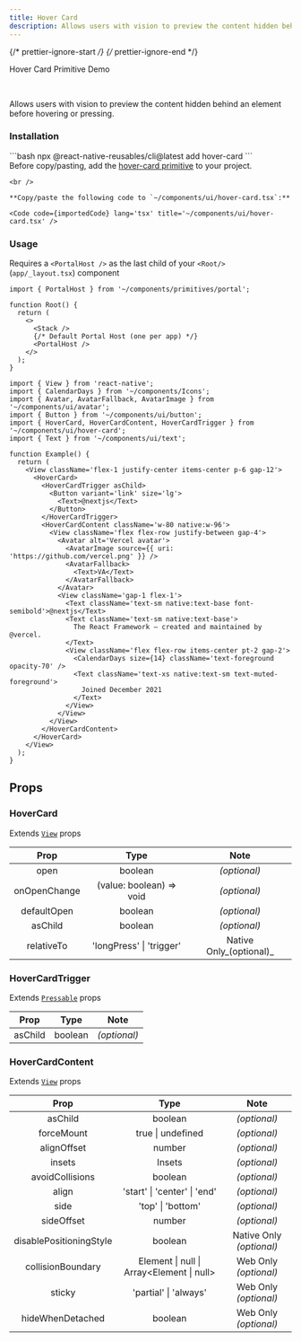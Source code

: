 ```yaml
---
title: Hover Card
description: Allows users with vision to preview the content hidden behind an element before hovering or pressing.
---
```

{/* prettier-ignore-start */}
{/* prettier-ignore-end */}


<LinkButton href='/primitives/hover-card'>Hover Card Primitive</LinkButton>
<LinkButton target='_blank' href='https://rnr-showcase.vercel.app/hover-card'>
  Demo
</LinkButton>

<br />

Allows users with vision to preview the content hidden behind an element before hovering or pressing.

### Installation

<Tabs>
  <TabItem label='CLI'> 
    ```bash
    npx @react-native-reusables/cli@latest add hover-card
    ```
  </TabItem>
  <TabItem label='Manual'>
    <Aside type='tip' title='Dependencies'>
      Before copy/pasting, add the <a href='/primitives/hover-card' className='text-white font-bold'> hover-card primitive</a> to your project.
    </Aside>

    <br />

    **Copy/paste the following code to `~/components/ui/hover-card.tsx`:**

    <Code code={importedCode} lang='tsx' title='~/components/ui/hover-card.tsx' />
  </TabItem>
</Tabs>


### Usage

<Aside type="caution">

  Requires a `<PortalHost />` as the last child of your `<Root/>` (`app/_layout.tsx`) component

  ```tsx
  import { PortalHost } from '~/components/primitives/portal';

  function Root() {
    return (
      <>
        <Stack />
        {/* Default Portal Host (one per app) */}
        <PortalHost />
      </>
    );
  }
  ```

</Aside>

```tsx
import { View } from 'react-native';
import { CalendarDays } from '~/components/Icons';
import { Avatar, AvatarFallback, AvatarImage } from '~/components/ui/avatar';
import { Button } from '~/components/ui/button';
import { HoverCard, HoverCardContent, HoverCardTrigger } from '~/components/ui/hover-card';
import { Text } from '~/components/ui/text';

function Example() {
  return (
    <View className='flex-1 justify-center items-center p-6 gap-12'>
      <HoverCard>
        <HoverCardTrigger asChild>
          <Button variant='link' size='lg'>
            <Text>@nextjs</Text>
          </Button>
        </HoverCardTrigger>
        <HoverCardContent className='w-80 native:w-96'>
          <View className='flex flex-row justify-between gap-4'>
            <Avatar alt='Vercel avatar'>
              <AvatarImage source={{ uri: 'https://github.com/vercel.png' }} />
              <AvatarFallback>
                <Text>VA</Text>
              </AvatarFallback>
            </Avatar>
            <View className='gap-1 flex-1'>
              <Text className='text-sm native:text-base font-semibold'>@nextjs</Text>
              <Text className='text-sm native:text-base'>
                The React Framework – created and maintained by @vercel.
              </Text>
              <View className='flex flex-row items-center pt-2 gap-2'>
                <CalendarDays size={14} className='text-foreground opacity-70' />
                <Text className='text-xs native:text-sm text-muted-foreground'>
                  Joined December 2021
                </Text>
              </View>
            </View>
          </View>
        </HoverCardContent>
      </HoverCard>
    </View>
  );
}
```

## Props

### HoverCard

Extends [`View`](https://reactnative.dev/docs/view#props) props

|     Prop     |           Type           |     Note     |
| :----------: | :----------------------: | :----------: |
|     open     |         boolean          |       _(optional)_      |
| onOpenChange | (value: boolean) => void |       _(optional)_      |
| defaultOpen  |         boolean          |       _(optional)_      |
|   asChild    |         boolean          |       _(optional)_      |
|  relativeTo  | 'longPress' \| 'trigger' | Native Only_(optional)_ |

### HoverCardTrigger

Extends [`Pressable`](https://reactnative.dev/docs/pressable#props) props

|  Prop   |  Type   |     Note     |
| :-----: | :-----: | :----------: |
| asChild | boolean | _(optional)_ |

### HoverCardContent

Extends [`View`](https://reactnative.dev/docs/view#props) props

|          Prop           |                     Type                     |           Note           |
| :---------------------: | :------------------------------------------: | :----------------------: |
|         asChild         |                   boolean                    |       _(optional)_       |
|       forceMount        |              true \| undefined               |       _(optional)_       |
|       alignOffset       |                    number                    |       _(optional)_       |
|         insets          |                    Insets                    |       _(optional)_       |
|     avoidCollisions     |                   boolean                    |       _(optional)_       |
|          align          |         'start' \| 'center' \| 'end'         |       _(optional)_       |
|          side           |              'top' \| 'bottom'               |       _(optional)_       |
|       sideOffset        |                    number                    |       _(optional)_       |
| disablePositioningStyle |                   boolean                    | Native Only _(optional)_ |
|    collisionBoundary    |  Element \| null \| Array\<Element \| null>  |  Web Only _(optional)_   |
|         sticky          |            'partial' \| 'always'             |  Web Only _(optional)_   |
|    hideWhenDetached     |                   boolean                    |  Web Only _(optional)_   |
